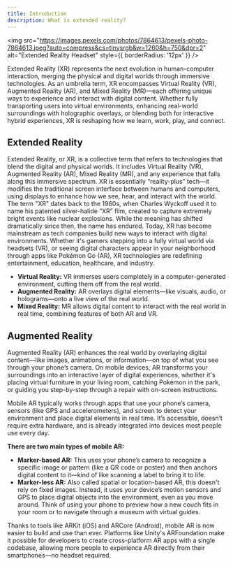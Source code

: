 ```yaml
---
title: Introduction
description: What is extended reality?
---
```


<img 
  src="https://images.pexels.com/photos/7864613/pexels-photo-7864613.jpeg?auto=compress&cs=tinysrgb&w=1260&h=750&dpr=2" 
  alt="Extended Reality Headset"
  style={{ borderRadius: '12px' }}
/>

Extended Reality (XR) represents the next evolution in human-computer interaction, merging the physical and digital worlds through immersive technologies. As an umbrella term, XR encompasses Virtual Reality (VR), Augmented Reality (AR), and Mixed Reality (MR)—each offering unique ways to experience and interact with digital content. Whether fully transporting users into virtual environments, enhancing real-world surroundings with holographic overlays, or blending both for interactive hybrid experiences, XR is reshaping how we learn, work, play, and connect. 

## Extended Reality
Extended Reality, or XR, is a collective term that refers to technologies that blend the digital and physical worlds. It includes Virtual Reality (VR), Augmented Reality (AR), Mixed Reality (MR), and any experience that falls along this immersive spectrum. XR is essentially “reality-plus” tech—it modifies the traditional screen interface between humans and computers, using displays to enhance how we see, hear, and interact with the world. The term "XR" dates back to the 1960s, when Charles Wyckoff used it to name his patented silver-halide “XR” film, created to capture extremely bright events like nuclear explosions. While the meaning has shifted dramatically since then, the name has endured. Today, XR has become mainstream as tech companies build new ways to interact with digital environments. Whether it's gamers stepping into a fully virtual world via headsets (VR), or seeing digital characters appear in your neighborhood through apps like Pokémon Go (AR), XR technologies are redefining entertainment, education, healthcare, and industry.

  * **Virtual Reality:** VR immerses users completely in a computer-generated environment, cutting them off from the real world.
  * **Augmented Reality:** AR overlays digital elements—like visuals, audio, or holograms—onto a live view of the real world.
  * **Mixed Reality:** MR allows digital content to interact with the real world in real time, combining features of both AR and VR.

## Augmented Reality
Augmented Reality (AR) enhances the real world by overlaying digital content—like images, animations, or information—on top of what you see through your phone’s camera. On mobile devices, AR transforms your surroundings into an interactive layer of digital experiences, whether it's placing virtual furniture in your living room, catching Pokémon in the park, or guiding you step-by-step through a repair with on-screen instructions.

Mobile AR typically works through apps that use your phone’s camera, sensors (like GPS and accelerometers), and screen to detect your environment and place digital elements in real time. It’s accessible, doesn’t require extra hardware, and is already integrated into devices most people use every day.

**There are two main types of mobile AR:**

  * **Marker-based AR:** This uses your phone’s camera to recognize a specific image or pattern (like a QR code or poster) and then anchors digital content to it—kind of like scanning a label to bring it to life.
  * **Marker-less AR:** Also called spatial or location-based AR, this doesn't rely on fixed images. Instead, it uses your device’s motion sensors and GPS to place digital objects into the environment, even as you move around. Think of using your phone to preview how a new couch fits in your room or to navigate through a museum with virtual guides.

Thanks to tools like ARKit (iOS) and ARCore (Android), mobile AR is now easier to build and use than ever. Platforms like Unity's ARFoundation make it possible for developers to create cross-platform AR apps with a single codebase, allowing more people to experience AR directly from their smartphones—no headset required.